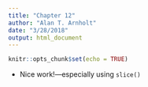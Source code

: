 ```yaml
---
title: "Chapter 12"
author: "Alan T. Arnholt"
date: "3/28/2018"
output: html_document
---
```


```r
knitr::opts_chunk$set(echo = TRUE)
```

* Nice work!---especially using `slice()`